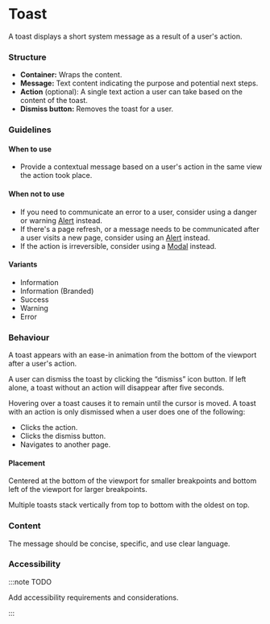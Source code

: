 
# Toast

<Tabs defaultValue="design">
  <TabItem value="design" label="Design" default>


A toast displays a short system message as a result of a user's action.

### Structure

- **Container:** Wraps the content.
- **Message:** Text content indicating the purpose and potential next steps.
- **Action** (optional): A single text action a user can take based on the content of the toast.
- **Dismiss button:** Removes the toast for a user.

### Guidelines

#### When to use

- Provide a contextual message based on a user's action in the same view the action took place.

#### When not to use

- If you need to communicate an error to a user, consider using a danger or warning [Alert](./alert) instead.
- If there's a page refresh, or a message needs to be communicated after a user visits a new page, consider using an [Alert](./alert) instead.
- If the action is irreversible, consider using a [Modal](./modal) instead.

#### Variants

- Information
- Information (Branded)
- Success
- Warning
- Error

### Behaviour

A toast appears with an ease-in animation from the bottom of the viewport after a user's action.

A user can dismiss the toast by clicking the “dismiss” icon button.
If left alone, a toast without an action will disappear after five seconds.

Hovering over a toast causes it to remain until the cursor is moved.
A toast with an action is only dismissed when a user does one of the following:

- Clicks the action.
- Clicks the dismiss button.
- Navigates to another page.

#### Placement

Centered at the bottom of the viewport for smaller breakpoints and bottom left of the viewport for larger breakpoints.

Multiple toasts stack vertically from top to bottom with the oldest on top.

### Content

The message should be concise, specific, and use clear language.

### Accessibility

:::note TODO

Add accessibility requirements and considerations.

:::


  </TabItem>

  <TabItem value="react" label="React">
  
  <MDXProvider >
    <ToastReadme />
  </MDXProvider>
  
  </TabItem>
</Tabs>

